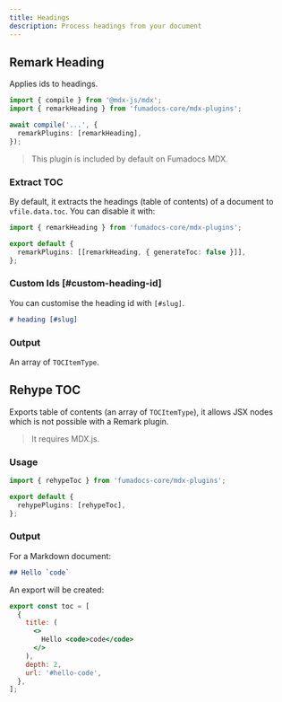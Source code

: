 ```yaml
---
title: Headings
description: Process headings from your document
---
```


## Remark Heading

Applies ids to headings.

```ts title="MDX Compiler"
import { compile } from '@mdx-js/mdx';
import { remarkHeading } from 'fumadocs-core/mdx-plugins';

await compile('...', {
  remarkPlugins: [remarkHeading],
});
```

> This plugin is included by default on Fumadocs MDX.

### Extract TOC

By default, it extracts the headings (table of contents) of a document to `vfile.data.toc`.
You can disable it with:

```ts
import { remarkHeading } from 'fumadocs-core/mdx-plugins';

export default {
  remarkPlugins: [[remarkHeading, { generateToc: false }]],
};
```

### Custom Ids [#custom-heading-id]

You can customise the heading id with `[#slug]`.

```md
# heading [#slug]
```

### Output

An array of `TOCItemType`.

<AutoTypeTable path="./content/docs/headless/props.ts" name="TOCItemType" />

## Rehype TOC

Exports table of contents (an array of `TOCItemType`), it allows JSX nodes which is not possible with a Remark plugin.

> It requires MDX.js.

### Usage

```ts
import { rehypeToc } from 'fumadocs-core/mdx-plugins';

export default {
  rehypePlugins: [rehypeToc],
};
```

### Output

For a Markdown document:

```md
## Hello `code`
```

An export will be created:

```jsx
export const toc = [
  {
    title: (
      <>
        Hello <code>code</code>
      </>
    ),
    depth: 2,
    url: '#hello-code',
  },
];
```
